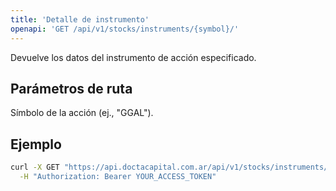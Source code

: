 ```yaml
---
title: 'Detalle de instrumento'
openapi: 'GET /api/v1/stocks/instruments/{symbol}/'
---
```


<Note>
  Devuelve los datos del instrumento de acción especificado.
</Note>

## Parámetros de ruta

<ParamField path="symbol" type="string" required>
  Símbolo de la acción (ej., "GGAL").
</ParamField>

## Ejemplo

```bash
curl -X GET "https://api.doctacapital.com.ar/api/v1/stocks/instruments/GGAL/" \
  -H "Authorization: Bearer YOUR_ACCESS_TOKEN"
```


